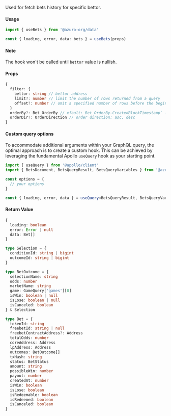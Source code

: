 Used for fetch bets history for specific bettor.

#### Usage

```ts
import { useBets } from '@azuro-org/data'

const { loading, error, data: bets } = useBets(props)
```

#### Note

The hook won't be called until `bettor` value is nullish.

#### Props

```ts
{
  filter: {
    bettor: string // bettor address
    limit?: number // limit the number of rows returned from a query
    offset?: number // omit a specified number of rows before the beginning of the result set
  }
  orderBy?: Bet_OrderBy // efault: Bet_OrderBy.CreatedBlockTimestamp` - orders rows by passed rule
  orderDir?: OrderDirection // order direction: asc, desc
}
```

#### Custom query options

To accommodate additional arguments within your GraphQL query, the optimal approach is to create a custom hook. This can be achieved by leveraging the fundamental Apollo `useQuery` hook as your starting point.

```ts
import { useQuery } from '@apollo/client'
import { BetsDocument, BetsQueryResult, BetsQueryVariables } from '@azuro-org/sdk'

const options = {
  // your options
}

const { loading, error, data } = useQuery<BetsQueryResult, BetsQueryVariables>(BetsDocument, options)
```

#### Return Value

```ts
{
  loading: boolean
  error: Error | null
  data: Bet[]
}
```

```ts
type Selection = {
  conditionId: string | bigint
  outcomeId: string | bigint
}

type BetOutcome = {
  selectionName: string
  odds: number
  marketName: string
  game: GameQuery['games'][0]
  isWin: boolean | null
  isLose: boolean | null
  isCanceled: boolean
} & Selection

type Bet = {
  tokenId: string
  freebetId: string | null
  freebetContractAddress?: Address
  totalOdds: number
  coreAddress: Address
  lpAddress: Address
  outcomes: BetOutcome[]
  txHash: string
  status: BetStatus
  amount: string
  possibleWin: number
  payout: number
  createdAt: number
  isWin: boolean
  isLose: boolean
  isRedeemable: boolean
  isRedeemed: boolean
  isCanceled: boolean
}
```
